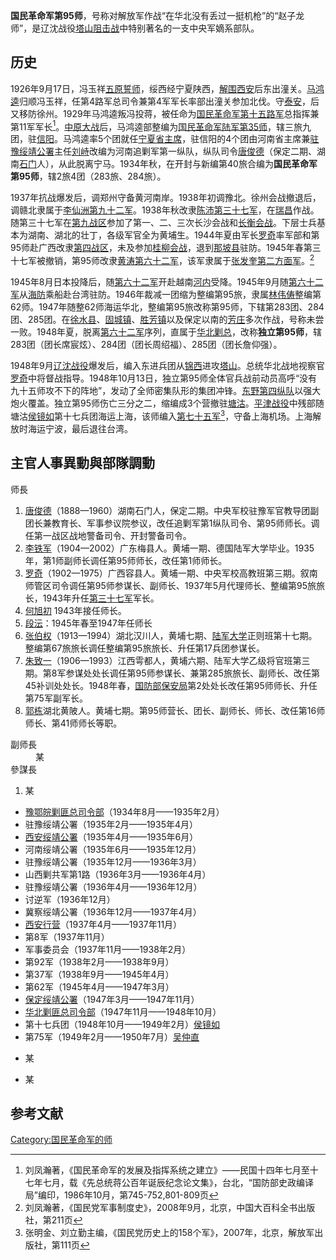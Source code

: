 '''国民革命军第95师'''，号称对解放军作战“在华北没有丢过一挺机枪”的“赵子龙师”，是辽沈战役[[塔山阻击战|塔山阻击战]]中特别著名的一支中央军嫡系部队。
==历史==
1926年9月17日，冯玉祥[[五原誓师|五原誓师]]，绥西经宁夏陕西，[[西安围城战|解围西安]]后东出潼关。[[马鸿逵|马鸿逵]]归顺冯玉祥，任第4路军总司令兼第4军军长率部出潼关参加北伐。守[[泰安|泰安]]，后又移防徐州。1929年马鸿逵叛冯投蒋，被任命为[[国民革命军第十五路军|国民革命军第十五路军]]总指挥兼第11军军长<ref>刘凤瀚著，《国民革命军的发展及指挥系统之建立》——民国十四年七月至十七年七月，载《先总统蒋公百年诞辰纪念论文集》，台北，“国防部史政编译局”编印，1986年10月，第745-752,801-809页</ref>。[[中原大战|中原大战]]后，马鸿逵部整编为[[国民革命军陆军第35师|国民革命军陆军第35师]]，辖三旅九团，驻[[信阳|信阳]]。马鸿逵率5个团就任[[宁夏省主席|宁夏省主席]]，驻信阳的4个团由河南省主席兼[[驻豫绥靖公署|驻豫绥靖公署]]主任[[刘峙|刘峙]]改编为河南追剿军第一纵队，纵队司令[[唐俊德|唐俊德]]（保定二期、湖南[[石门县|石门]]人），从此脱离宁马。1934年秋，在开封与新编第40旅合编为'''国民革命军第95师'''，辖2旅4团（283旅、284旅）。

1937年抗战爆发后，调郑州守备黄河南岸。1938年初调豫北。徐州会战撤退后，调赣北隶属于[[李仙洲|李仙洲]][[国民革命军第九十二军|第九十二军]]。1938年秋改隶[[陈沛|陈沛]][[国民革命军第三十七军|第三十七军]]，在[[瑞昌|瑞昌]]作战。随第三十七军在[[第九战区|第九战区]]参加了第一、二、三次长沙会战和[[长衡会战|长衡会战]]。下层士兵基本为湖南、湖北的壮丁，各级军官全为黄埔生。1944年夏由军长[[罗奇|罗奇]]率军部和第95师赴广西改隶[[第四战区|第四战区]]，未及参加[[桂柳会战|桂柳会战]]，退到[[那坡县|那坡县]]驻防。1945年春第三十七军被撤销，第95师改隶[[黄涛|黄涛]][[国民革命军第六十二军|第六十二军]]，该军隶属于[[张发奎|张发奎]][[国民革命军第二方面军|第二方面军]]。<ref>刘凤瀚著，《国民党军事制度史》，2008年9月，北京，中国大百科全书出版社，第211页</ref>

1945年8月日本投降后，随[[国民革命军第六十二军|第六十二军]]开赴越南[[河内|河内]]受降。1945年9月随[[国民革命军第六十二军|第六十二军]]从[[海防|海防]]乘船赴台湾驻防。1946年裁减一团缩为整编第95旅，隶属[[林伟俦|林伟俦]]整编第62师。1947年随整62师海运华北，整编第95旅改称第95师，下辖第283团、284团、285团。在[[徐水县|徐水县]]、[[固城镇|固城镇]]、[[胜芳镇|胜芳镇]]以及保定以南的[[芳庄乡|芳庄]]多次作战，号称未尝一败。1948年夏，脱离[[国民革命军第六十二军|第六十二军]]序列，直属于[[华北剿总|华北剿总]]，改称'''独立第95师'''，辖283团（团长席宸炫）、284团（团长周绍福）、285团（团长詹仰强）。

1948年9月[[辽沈战役|辽沈战役]]爆发后，编入东进兵团从[[锦西|锦西]]进攻[[塔山|塔山]]。总统华北战地视察官[[罗奇|罗奇]]中将督战指导。1948年10月13日，独立第95师全体官兵战前动员高呼“没有九十五师攻不下的阵地”，发动了全师密集队形的集团冲锋。[[东野|东野]][[中国人民解放军第41军|第四纵队]]以强大炮火覆盖。独立第95师伤亡三分之二，缩编成3个营撤驻[[塘沽|塘沽]]。[[平津战役|平津战役]]中残部随塘沽[[侯镜如|侯镜如]]第十七兵团海运上海，该师编入[[国民革命军第七十五军|第七十五军]]<ref>张明金、刘立勤主编，《国民党历史上的158个军》，2007年，北京，解放军出版社，第111页</ref>，守备上海机场。上海解放时海运宁波，最后退往台湾。

==主官人事異動與部隊調動 ==
<div class="NavFrame" style="text-align: left; width:100%">	
{{HideH|[[File:Flag_of_the_Republic_of_China_Army.svg|30px]] 主官、副主官人事異動}}
; 师長
#[[唐俊德|唐俊德]]（1888—1960）湖南石门人，保定二期。中央军校驻豫军官教导团副团长兼教育长、军事参议院参议，改任追剿军第1纵队司令、第95师师长。调任第一战区战地警备司令、开封警备司令。
# [[李铁军|李铁军]]（1904—2002）广东梅县人。黄埔一期、德国陆军大学毕业。1935年，第1师副师长调任第95师师长，改任第1师师长。
# [[罗奇|罗奇]]（1902—1975）广西容县人。黄埔一期、中央军校高教班第三期。叙南师管区司令调任第95师参谋长、副师长、1937年5月代理师长、整编第95旅旅长，1943年升任[[国民革命军第三十七军|第三十七军]]军长。
# [[何旭初|何旭初]] 1943年接任师长。
# [[段沄|段沄]]：1945年春至1947年任师长
#[[张伯权|张伯权]]（1913—1994）湖北汉川人，黄埔七期、[[陆军大学|陆军大学]]正则班第十七期。整编第67旅旅长调任整编第95旅旅长、升任第17兵团参谋长。
#[[朱致一|朱致一]]（1906—1993）江西雩都人，黄埔六期、陆军大学乙级将官班第三期。第8军参谋处处长调任第95师参谋长、兼第285旅旅长、副师长、改任第45补训处处长。1948年春，[[国防部保安局|国防部保安局]]第2处处长改任第95师师长、升任第75军副军长。
# [[郭栋|郭栋]]湖北黄陂人。黄埔七期。第95师营长、团长、副师长、师长、改任第16师师长、第41师师长等职。
; 副师長
:某
; 參謀長
#某
{{Hidef}}</div>

<div class="NavFrame" style="text-align: left; width:100%">	
{{HideH|[[File:Flag_of_the_Republic_of_China_Army.svg|30px]] 隸屬情況}}
* [[豫鄂皖剿匪总司令部|豫鄂皖剿匪总司令部]]（1934年8月——1935年2月）
* 驻豫绥靖公署（1935年2月——1935年4月）
* [[西安绥靖公署|西安绥靖公署]]（1935年4月——1935年6月）
* 河南绥靖公署（1935年6月——1935年12月）
* 驻豫绥靖公署（1935年12月——1936年3月）
* 山西剿共军第1路（1936年3月——1936年4月）
* 驻豫绥靖公署（1936年4月——1936年12月）
* 讨逆军（1936年12月）
* 冀察绥靖公署（1936年12月——1937年4月）
* [[西安行营|西安行营]]（1937年4月——1937年11月）
* 第8军（1937年11月）
* 军事委员会（1937年11月——1938年2月）
* 第92军（1938年2月——1938年9月）
* 第37军（1938年9月——1945年4月）
* 第62军（1945年4月——1947年3月）
* [[保定绥靖公署|保定绥靖公署]]（1947年3月——1947年11月）
* [[华北剿匪总司令部|华北剿匪总司令部]]（1947年11月——1948年10月）
* 第十七兵团（1948年10月——1949年2月）[[侯镜如|侯镜如]]
* 第75军（1949年2月——1950年7月）[[吴仲直|吴仲直]]
{{HideF}}</div>

<div class="NavFrame" style="text-align: left; width:100%">	
{{HideH|[[File:Flag_of_the_Republic_of_China_Army.svg|30px]] 下轄部隊調動}}
* 某
{{Hidef}}</div>

<div class="NavFrame" style="text-align: left; width:100%">	
{{hideh|[[File:Flag_of_the_Republic_of_China_Army.svg|30px]] 殉職將官}}
*某
{{HideF}}</div>

==参考文献==
<references/>
[[Category:国民革命军的师|Category:国民革命军的师]]
